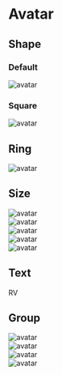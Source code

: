 
# Avatar

## Shape

### Default

<CodeDemo>
  <div className="avatar">
    <img alt="avatar" src="https://picsum.photos/id/64/200/200" />
  </div>
</CodeDemo>

### Square

<CodeDemo>
  <div className="avatar square">
    <img alt="avatar" src="https://picsum.photos/id/64/200/200" />
  </div>
</CodeDemo>

## Ring

<CodeDemo>
  <div className="avatar ring success">
    <img alt="avatar" src="https://picsum.photos/id/64/200/200" />
  </div>
</CodeDemo>

## Size

<CodeDemo>
  <div className="flex gap-4">
    <div className="avatar xs">
      <img alt="avatar" src="https://picsum.photos/id/64/200/200" />
    </div>
    <div className="avatar sm">
      <img alt="avatar" src="https://picsum.photos/id/64/200/200" />
    </div>
    <div className="avatar md">
      <img alt="avatar" src="https://picsum.photos/id/64/200/200" />
    </div>
    <div className="avatar lg">
      <img alt="avatar" src="https://picsum.photos/id/64/200/200" />
    </div>
    <div className="avatar xl">
      <img alt="avatar" src="https://picsum.photos/id/64/200/200" />
    </div>
  </div>
</CodeDemo>

## Text

<CodeDemo>
  <div className="avatar success">
    <div>RV</div>
  </div>
</CodeDemo>

## Group

<CodeDemo>
  <div className="avatar-group">
    <div className="avatar">
      <img alt="avatar" src="https://picsum.photos/id/64/200/200" />
    </div>
    <div className="avatar success">
      <img alt="avatar" src="https://picsum.photos/id/64/200/200" />
    </div>
    <div className="avatar warn">
      <img alt="avatar" src="https://picsum.photos/id/64/200/200" />
    </div>
    <div className="avatar danger">
      <img alt="avatar" src="https://picsum.photos/id/64/200/200" />
    </div>
  </div>
</CodeDemo>
